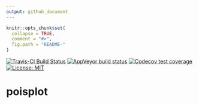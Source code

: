 ```yaml
---
output: github_document
---
```


<!-- README.md is generated from README.Rmd. Please edit that file -->

```r
knitr::opts_chunk$set(
  collapse = TRUE,
  comment = "#>",
  fig.path = "README-"
)
```

<!-- badges: start -->
[![Travis-CI Build Status](https://travis-ci.org/poissonconsulting/poisplot.svg?branch=master)](https://travis-ci.org/poissonconsulting/poisplot)
[![AppVeyor build status](https://ci.appveyor.com/api/projects/status/github/poissonconsulting/poisplot?branch=master&svg=true)](https://ci.appveyor.com/project/poissonconsulting/poisplot)
[![Codecov test coverage](https://codecov.io/gh/poissonconsulting/poisplot/branch/master/graph/badge.svg)](https://codecov.io/gh/poissonconsulting/poisplot?branch=master)
[![License: MIT](https://img.shields.io/badge/License-MIT-green.svg)](https://opensource.org/licenses/MIT)
<!-- badges: end -->

# poisplot
